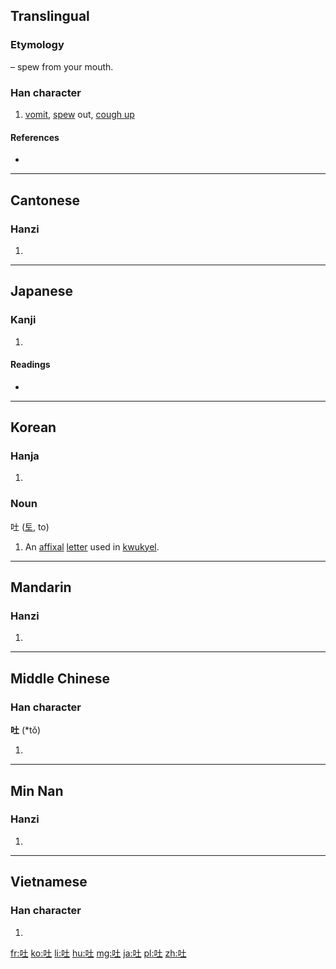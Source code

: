 ==Translingual==
{{stroke order|strokes=6}}

===Etymology===
{{Han compound|口|t1=mouth|土|ls=psc|c1=s|c2=p}} – spew from your mouth.

===Han character===
{{Han char|rn=30|rad=口|as=03|sn=6|four=6401<sub>0</sub>|canj=口土 (RG)}}

# [[vomit]], [[spew]] out, [[cough up]]

====References====
* {{Han ref|kx=0176.030|dkj=03300|dj=0393.030|hdz=10576.050|uh=5410|ud=21520|bh=A652|bd=42578}}

----

==Cantonese==

===Hanzi===
{{yue-hanzi|jyut=|y=tou3}}

# {{defn|Cantonese|sort=口03}}

----

==Japanese==

===Kanji===
{{ja-kanji|grade=c|rs=口03}}

# {{defn|Japanese|sort=口03}}

====Readings====
* {{ja-readings|on=[[と]] ([[to]])|kun=[[はく]] ([[吐く]], [[haku]])}}

----

==Korean==

===Hanja===
{{ko-hanja|hangeul=토|rv=to|mr=t'o}}

# {{defn|Korean|sort=口03}}

===Noun===
吐 ([[토]], to)

# An [[affixal]] [[letter]] used in [[kwukyel]].

----

==Mandarin==

===Hanzi===
{{cmn-hanzi|pin=[[tǔ]] ([[tu3]])|wg=t'u<sup>3</sup>}}

# {{defn|Mandarin|sort=口03}}

----

==Middle Chinese==

===Han character===
'''吐''' (*tǒ)<!--note: asterisk indicates that this character appears more than four times in the Tang Dynasty corpus of literature-->

# {{defn|Middle Chinese|sort=口03}}

----

==Min Nan==

===Hanzi===
{{nan-hanzi|poj=[[thò͘]], [[thó͘]]}}

# {{defn|Min Nan}}

----

==Vietnamese==

===Han character===
{{vi-hantu|[[thổ]], [[nhổ]], [[giổ]], [[giỗ]]|rs=口03}}

# {{defn|Vietnamese|sort=口03}}

[[fr:吐]]
[[ko:吐]]
[[li:吐]]
[[hu:吐]]
[[mg:吐]]
[[ja:吐]]
[[pl:吐]]
[[zh:吐]]